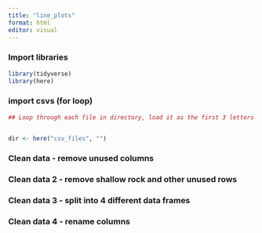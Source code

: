 ```yaml
---
title: "line_plots"
format: html
editor: visual
---
```


### Import libraries

```r
library(tidyverse)
library(here)
```

### import csvs (for loop)

```r
## Loop through each file in directory, load it as the first 3 letters of the file - "gly.csv" would load as gly


dir <- here("csv_files", "")
```

### Clean data - remove unused columns

### Clean data 2 - remove shallow rock and other unused rows 

### Clean data 3 - split into 4 different data frames

### Clean data 4 - rename columns
